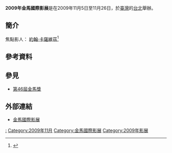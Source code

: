{{Expand|time=2016-03-10T11:07:40+00:00}} {{Infobox film festival
| name           = 2009年金馬國際影展
| logo           = 
| logo_alt       =
| logo_size      = 
| image  =
| image_alt      =
| image_size     = 
| caption        = 2009年[[金馬影展|金馬影展]]主視覺海報
| opening        = 《[[眼淚_(電影)|眼淚]]》<br>《[[狼災記|狼災記]]》
| closing        = 《[[白色緞帶|白色緞帶]]》<br>《[[天生不是寶貝|天生不是寶貝]]》<ref>{{cite news|title=伊莎貝雨蓓 11月登台挺金馬|url=http://ent.appledaily.com.tw/enews/article/entertainment/20090929/31976425|accessdate=2016-03-10|date=2009-09-29|archive-date=2017-03-28|archive-url=https://web.archive.org/web/20170328071612/http://ent.appledaily.com.tw/enews/article/entertainment/20090929/31976425|dead-url=yes}}</ref>
| location       = {{ROC}}[[台北|台北]]
| founded        = 1980年
| awardsreceived = 
| awards         = 
| films          = 
| directors      = 
| producers      = 
| writers        = 
| starring       = 
| host           = [[臺北金馬影展執行委員會|臺北金馬影展執行委員會]]
| number         = 
| date           = 2009年11月5日至11月26日
| language       = [[汉语|汉语]]、[[英语|英语]]
| website        = 
| chronology     = 
| preceded_by    = [[2008年金馬國際影展|2008年金馬國際影展]]
| followed_by    = [[2010年金馬國際影展|2010年金馬國際影展]]
}}
'''2009年金馬國際影展'''是在2009年11月5日至11月26日，於[[臺灣|臺灣]]的[[台北|台北]]舉辦。

== 簡介 ==
焦點影人： [[約翰·卡薩維茲|約翰·卡薩維茲]]<ref>{{cite news|title=高雄電影節周五登場《愛情需要翻譯》助陣|url=http://ent.appledaily.com.tw/enews/article/entertainment/20091013/32011190|accessdate=2016-03-10|date=2009-10-13|archive-date=2017-03-28|archive-url=https://web.archive.org/web/20170328011439/http://ent.appledaily.com.tw/enews/article/entertainment/20091013/32011190|dead-url=yes}}</ref>

==參考資料==
{{Reflist}}

==參見==
*[[第46屆金馬獎|第46屆金馬獎]]

== 外部連結 ==
* [http://www.goldenhorse.org.tw/film/about/overview/ 金馬國際影展]{{Wayback|url=http://www.goldenhorse.org.tw/film/about/overview/ |date=20170427234052 }}

{{金馬國際影展}}

[[Category:2009年臺灣電影|:]]
[[Category:2009年11月|Category:2009年11月]]
[[Category:金馬國際影展|Category:金馬國際影展]]
[[Category:2009年影展|Category:2009年影展]]
